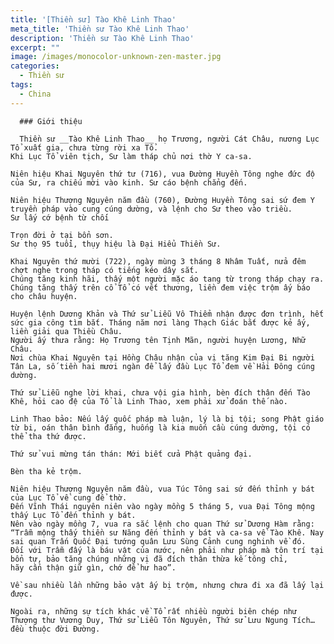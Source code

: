 ```yaml
---
title: '[Thiền sư] Tào Khê Linh Thao'
meta_title: 'Thiền sư Tào Khê Linh Thao'
description: 'Thiền sư Tào Khê Linh Thao'
excerpt: ""
image: /images/monocolor-unknown-zen-master.jpg
categories:
  - Thiền sư
tags:
  - China
---
```


      ### Giới thiệu

      Thiền sư __Tào Khê Linh Thao__ họ Trương, người Cát Châu, nương Lục Tổ xuất gia, chưa từng rời xa Tổ.
    Khi Lục Tổ viên tịch, Sư làm tháp chủ nơi thờ Y ca-sa.

    Niên hiệu Khai Nguyên thứ tư (716), vua Đường Huyền Tông nghe đức độ của Sư, ra chiếu mời vào kinh. Sư cáo bệnh chẳng đến.

    Niên hiệu Thượng Nguyên năm đầu (760), Đường Huyền Tông sai sứ đem Y truyền pháp vào cung cúng dường, và lệnh cho Sư theo vào triều.
    Sư lấy cớ bệnh từ chối

    Trọn đời ở tại bổn sơn.
    Sư thọ 95 tuổi, thụy hiệu là Đại Hiểu Thiền Sư.

    Khai Nguyên thứ mười (722), ngày mùng 3 tháng 8 Nhâm Tuất, nửa đêm chợt nghe trong tháp có tiếng kéo dây sắt.
    Chúng tăng kinh hãi, thấy một người mặc áo tang từ trong tháp chạy ra. Chúng tăng thấy trên cổ Tổ có vết thương, liền đem việc trộm ấy báo cho châu huyện.

    Huyện lệnh Dương Khản và Thứ sử Liễu Vô Thiểm nhận được đơn trình, hết sức gia công tìm bắt. Tháng năm nơi làng Thạch Giác bắt được kẻ ấy, liền giải qua Thiều Châu.
    Người ấy thưa rằng: Họ Trương tên Tịnh Mãn, người huyện Lương, Nhữ Châu.
    Nơi chùa Khai Nguyên tại Hồng Châu nhận của vị tăng Kim Đại Bi người Tân La, số tiền hai mươi ngàn để lấy đầu Lục Tổ đem về Hải Đông cúng dường.

    Thứ sử Liễu nghe lời khai, chưa vội gia hình, bèn đích thân đến Tào Khê, hỏi cao đệ của Tổ là Linh Thao, xem phải xử đoán thế nào.

    Linh Thao bảo: Nếu lấy quốc pháp mà luận, lý là bị tội; song Phật giáo từ bi, oán thân bình đẳng, huống là kia muốn cầu cúng dường, tội có thể tha thứ được.

    Thứ sử vui mừng tán thán: Mới biết cửa Phật quảng đại.

    Bèn tha kẻ trộm.

    Niên hiệu Thượng Nguyên năm đầu, vua Túc Tông sai sứ đến thỉnh y bát của Lục Tổ về cung để thờ.
    Đến Vĩnh Thái nguyên niên vào ngày mồng 5 tháng 5, vua Đại Tông mộng thấy Lục Tổ đến thỉnh y bát.
    Nên vào ngày mồng 7, vua ra sắc lệnh cho quan Thứ sử Dương Hàm rằng:
    “Trẫm mộng thấy thiền sư Năng đến thỉnh y bát và ca-sa về Tào Khê. Nay sai quan Trấn Quốc Đại tướng quân Lưu Sùng Cảnh cung nghinh về đó.
    Đối với Trẫm đấy là báu vật của nước, nên phải như pháp mà tôn trí tại bổn tự, bảo tăng chúng những vị đã đích thân thừa kế tông chỉ,
    hãy cẩn thận giữ gìn, chớ để hư hao”.

    Về sau nhiều lần những bảo vật ấy bị trộm, nhưng chưa đi xa đã lấy lại được.

    Ngoài ra, những sự tích khác về Tổ rất nhiều người biên chép như Thượng thư Vương Duy, Thứ sử Liễu Tôn Nguyên, Thứ sử Lưu Ngung Tích… đều thuộc đời Đường.
